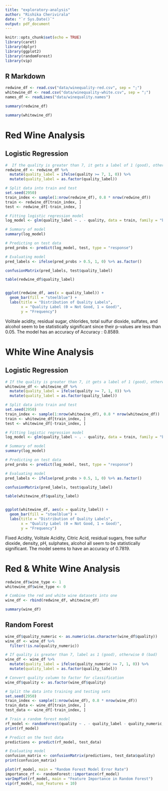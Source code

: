 ```yaml
---
title: "exploratory-analysis"
author: "Rishika Cherivirala"
date: "`r Sys.Date()`"
output: pdf_document
---
```


```r
knitr::opts_chunk$set(echo = TRUE)
library(caret)
library(dplyr)
library(ggplot2)
library(randomForest)
library(vip)


```

## R Markdown

```r
redwine_df <- read.csv("data/winequality-red.csv", sep = ";")
whitewine_df <- read.csv("data/winequality-white.csv", sep = ";")
names_df <- readLines("data/winequality.names")
```


```r
summary(redwine_df)

```
```r
summary(whitewine_df)
```

# Red Wine Analysis

## Logistic Regression
```r
#  If the quality is greater than 7, it gets a label of 1 (good), otherwise 0 (bad)
redwine_df <- redwine_df %>%
  mutate(quality_label = ifelse(quality >= 7, 1, 0)) %>%
  mutate(quality_label = as.factor(quality_label))

# Split data into train and test
set.seed(2950)
train_index <- sample(1:nrow(redwine_df), 0.8 * nrow(redwine_df))
train <- redwine_df[train_index, ]
test <- redwine_df[-train_index, ]

# Fitting logistic regression model
log_model <- glm(quality_label ~ . - quality, data = train, family = "binomial")

# Summary of model
summary(log_model)

# Predicting on test data
pred_probs <- predict(log_model, test, type = "response")

# Evaluating model
pred_labels <- ifelse(pred_probs > 0.5, 1, 0) %>% as.factor()

confusionMatrix(pred_labels, test$quality_label)

```

```r
table(redwine_df$quality_label)


ggplot(redwine_df, aes(x = quality_label)) +
  geom_bar(fill = "steelblue") +
  labs(title = "Distribution of Quality Labels",
       x = "Quality Label (0 = Not Good, 1 = Good)",
       y = "Frequency")
```
Volitale acidity, residual sugar, chlorides, total sulfur dioxide, sulfates, and alcohol seem to be statistically significant since their p-values are less than 0.05. The model has an accuracy of Accuracy : 0.8589. 


# White Wine Analysis

## Logistic Regression
```r

# If the quality is greater than 7, it gets a label of 1 (good), otherwise 0 (bad)
whitewine_df <- whitewine_df %>%
  mutate(quality_label = ifelse(quality >= 7, 1, 0)) %>%
  mutate(quality_label = as.factor(quality_label))

# Split data into train and test
set.seed(2950)
train_index <- sample(1:nrow(whitewine_df), 0.8 * nrow(whitewine_df))
train <- whitewine_df[train_index, ]
test <- whitewine_df[-train_index, ]

# Fitting logistic regression model
log_model <- glm(quality_label ~ . - quality, data = train, family = "binomial")

# Summary of model
summary(log_model)

# Predicting on test data
pred_probs <- predict(log_model, test, type = "response")

# Evaluating model
pred_labels <- ifelse(pred_probs > 0.5, 1, 0) %>% as.factor()

confusionMatrix(pred_labels, test$quality_label)

```

```r
table(whitewine_df$quality_label)


ggplot(whitewine_df, aes(x = quality_label)) +
  geom_bar(fill = "steelblue") +
  labs(title = "Distribution of Quality Labels",
       x = "Quality Label (0 = Not Good, 1 = Good)",
       y = "Frequency")
```

Fixed Acidity, Volitale Acidity, Citric Acid, residual sugars, free sulfur dioxide, density, pH, sulphates, alcohol all seem to be statistically significant. The model seems to have an accuracy of 0.7819. 

# Red & White Wine Analysis

```r
redwine_df$wine_type <- 1  
whitewine_df$wine_type <- 0  

# Combine the red and white wine datasets into one
wine_df <- rbind(redwine_df, whitewine_df)

summary(wine_df)
```


## Random Forest 
```r

wine_df$quality_numeric <- as.numeric(as.character(wine_df$quality))
wine_df <- wine_df %>%
  filter(!is.na(quality_numeric))  

# If quality is greater than 7, label as 1 (good), otherwise 0 (bad)
wine_df <- wine_df %>%
  mutate(quality_label = ifelse(quality_numeric >= 7, 1, 0)) %>%
  mutate(quality_label = as.factor(quality_label))

# Convert quality column to factor for classification
wine_df$quality <- as.factor(wine_df$quality)

# Split the data into training and testing sets
set.seed(2950)
train_index <- sample(1:nrow(wine_df), 0.8 * nrow(wine_df))
train_data <- wine_df[train_index, ]
test_data <- wine_df[-train_index, ]

# Train a random forest model
rf_model <- randomForest(quality ~ . - quality_label - quality_numeric, data = train_data)
print(rf_model)

# Predict on the test data
predictions <- predict(rf_model, test_data)

# Evaluating model
confusion_matrix <- confusionMatrix(predictions, test_data$quality)
print(confusion_matrix)


```
```r
plot(rf_model, main = "Random Forest Model Error Rate")
importance_rf <- randomForest::importance(rf_model)
varImpPlot(rf_model, main = "Feature Importance in Random Forest")
vip(rf_model, num_features = 10)


```

